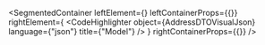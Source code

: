 
<SegmentedContainer
  leftElement={<AddressDTODesc />}
  leftContainerProps={{}}
  rightElement={
    <CodeHighlighter
      object={AddressDTOVisualJson}
      language={"json"}
      title={"Model"}
    />
  }
  rightContainerProps={{}}
/>

<div
  class={"spacer"}
/>


